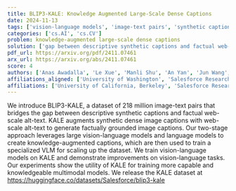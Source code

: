 ```yaml
---
title: BLIP3-KALE: Knowledge Augmented Large-Scale Dense Captions
date: 2024-11-13
tags: ['vision-language models', 'image-text pairs', 'synthetic captions', 'BLIP3-KALE', 'web-scale alt-text', 'knowledge-augmented captions', 'multimodal models']
categories: ['cs.AI', 'cs.CV']
problem: knowledge-augmented large-scale dense captions
solution: ['gap between descriptive synthetic captions and factual web-scale alt-text']
pdf_url: https://arxiv.org/pdf/2411.07461
arx_url: https://arxiv.org/abs/2411.07461
score: 4
authors: ['Anas Awadalla', 'Le Xue', 'Manli Shu', 'An Yan', 'Jun Wang', 'Senthil Purushwalkam', 'Sheng Shen', 'Hannah Lee', 'Oscar Lo', 'Jae Sung Park', 'Etash Guha', 'Silvio Savarese', 'Ludwig Schmidt', 'Yejin Choi', 'Caiming Xiong', 'Ran Xu']
affiliations_aligned: ['University of Washington', 'Salesforce Research', 'Salesforce Research', 'Salesforce Research', 'Salesforce Research', 'Salesforce Research', 'University of California, Berkeley', 'University of Washington', 'University of Washington', 'University of Washington', 'University of Washington', 'University of Washington', 'University of Washington', 'University of Washington', 'Salesforce Research', 'Salesforce Research']
affiliations: ['University of California, Berkeley', 'Salesforce Research', 'University of Washington']
---
```



We introduce BLIP3-KALE, a dataset of 218 million image-text pairs that bridges the gap between descriptive synthetic captions and factual web-scale alt-text. KALE augments synthetic dense image captions with web-scale alt-text to generate factually grounded image captions. Our two-stage approach leverages large vision-language models and language models to create knowledge-augmented captions, which are then used to train a specialized VLM for scaling up the dataset. We train vision-language models on KALE and demonstrate improvements on vision-language tasks. Our experiments show the utility of KALE for training more capable and knowledgeable multimodal models. We release the KALE dataset at https://huggingface.co/datasets/Salesforce/blip3-kale